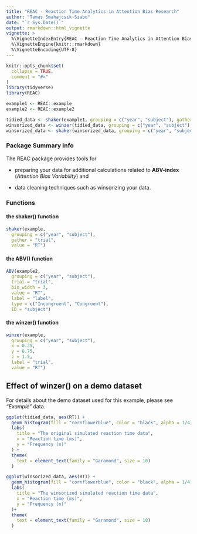 ```yaml
---
title: "REAC - Reaction Time Analytics in Attention Bias Research"
author: "Tamas Smahajcsik-Szabo"
date: "`r Sys.Date()`"
output: rmarkdown::html_vignette
vignette: >
  %\VignetteIndexEntry{REAC - Reaction Time Analytics in Attention Bias Research}
  %\VignetteEngine{knitr::rmarkdown}
  %\VignetteEncoding{UTF-8}
---
```


```r
knitr::opts_chunk$set(
  collapse = TRUE,
  comment = "#>"
)
library(tidyverse)
library(REAC)

example1 <- REAC::example
example2 <- REAC::example2

tidied_data <- shaker(example1, grouping = c("year", "subject"), gather = "trial", value = "RT")
winsorized_data <- winzer(tidied_data, grouping = c("year", "subject"), x = 0.3, y = 0.7, z = 1.5, label = "trial", value = "RT")
winsorized_data <- shaker(winsorized_data, grouping = c("year", "subject"), gather = "trial", value = "RT")
```
### Package Summary Info

The REAC package provides tools for 

* preparing your data for additional calculations related to **ABV-index** (*Attention Bias Variability*) and 

* data cleaning techniques such as winsorizing your data.

### Functions

#### the shaker() function
```r
shaker(example, 
  grouping = c("year", "subject"), 
  gather = "trial", 
  value = "RT")
```


#### the ABV() function
```r
ABV(example2, 
  grouping = c("year", "subject"), 
  trial = "trial", 
  bin_width = 3, 
  value = "RT", 
  label = "label", 
  type = c("Incongruent", "Congruent"), 
  ID = "subject")
```

#### the winzer() function

```r
winzer(example, 
  grouping = c("year", "subject"), 
  x = 0.25, 
  y = 0.75, 
  z = 1.5, 
  label = "trial", 
  value = "RT")
```

## Effect of winzer() on a demo dataset

For details about the demo dataset used for this example, please see *"Example"* data. 

```r
ggplot(tidied_data, aes(RT)) +
  geom_histogram(fill = "cornflowerblue", color = "black", alpha = 1/4) +
  labs(
    title = "The original simulated reaction time data",
    x = "Reaction time (ms)",
    y = "Frequency (n)"
  ) +
  theme(
    text = element_text(family = "Garamond", size = 10)
  )

ggplot(winsorized_data, aes(RT)) +
  geom_histogram(fill = "cornflowerblue", color = "black", alpha = 1/4)+
  labs(
    title = "The winsorized simulated reaction time data",
    x = "Reaction time (ms)",
    y = "Frequency (n)"
  )+
  theme(
    text = element_text(family = "Garamond", size = 10)
  )

```
